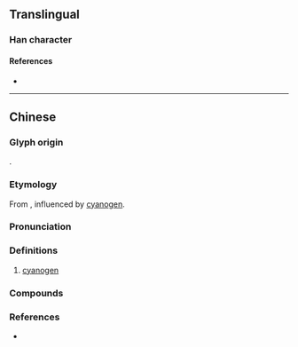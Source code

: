 {{character info}}
==Translingual==

===Han character===
{{Han char|rn=84|rad=气|as=08|sn=12|four=80217|canj=ONQMB|ids=⿹气青}}

====References====
* {{Han ref|kx=0600.011|dkj=17072|hdz=32013.030|uh=6C30|ud=27696|bh=D9E6|bd=55782}}

----

==Chinese==
{{zh-forms}}

===Glyph origin===
{{Han compound|气|青|ls=psc|ls2=ic|c1=s|c2=p|tr2=qīng}}.

===Etymology===
From {{zh-l|青}}, influenced by [[cyanogen]].

===Pronunciation===
{{zh-pron
|m=氰
|c=cing1,cing4
|cat=n
}}

===Definitions===
{{zh-hanzi}}

# {{lb|zh|organic compound}} [[cyanogen]]

===Compounds===
{{zh-der|氰化鉀|氰化物|氰中毒|氫氰酸|金氰化鉀|三聚氰胺|氰化氫|三聚氰酸|亞鐵氰化鉀|氰酸|氰酸鈉|氰酸鉀|鐵氰化鉀|氯化氰}}

===References===
* {{R:yue:Hanzi}}
